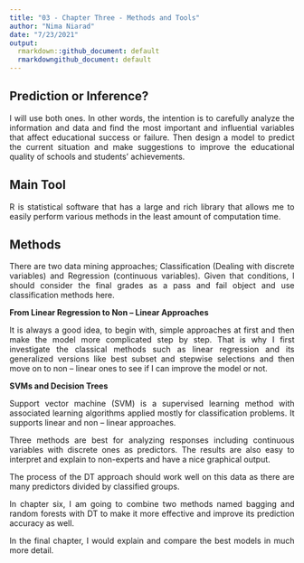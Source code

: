 ```yaml
---
title: "03 - Chapter Three - Methods and Tools"
author: "Nima Niarad"
date: "7/23/2021"
output:
  rmarkdown::github_document: default
  rmarkdowngithub_document: default
---
```


<style> body {text-align: justify} </style> <!-- Justify text. -->

## Prediction or Inference?

I will use both ones. In other words, the intention is to carefully analyze the information and data and find the most important and influential variables that affect educational success or failure. Then design a model to predict the current situation and make suggestions to improve the educational quality of schools and students’ achievements.

## Main Tool

R is statistical software that has a large and rich library that allows me to easily perform various methods in the least amount of computation time.

## Methods

There are two data mining approaches; Classification (Dealing with discrete variables) and Regression (continuous variables). Given that conditions, I should consider the final grades as a pass and fail object and use classification methods here. 


**From Linear Regression to Non – Linear Approaches**
 
It is always a good idea, to begin with, simple approaches at first and then make the model more complicated step by step. 
That is why I first investigate the classical methods such as linear regression and its generalized versions like best subset and stepwise selections and then move on to non – linear ones to see if I can improve the model or not. 

**SVMs and Decision Trees**

Support vector machine (SVM) is a supervised learning method with associated learning algorithms applied mostly for classification problems. It supports linear and non – linear approaches. 

Three methods are best for analyzing responses including continuous variables with discrete ones as predictors. The results are also easy to interpret and explain to non-experts and have a nice graphical output. 

The process of the DT approach should work well on this data as there are many predictors divided by classified groups.

In chapter six, I am going to combine two methods named bagging and random forests with DT to make it more effective and improve its prediction accuracy as well.

In the final chapter, I would explain and compare the best models in much more detail. 




















